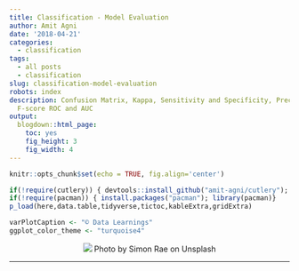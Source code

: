```yaml
---
title: Classification - Model Evaluation
author: Amit Agni
date: '2018-04-21'
categories:
  - classification
tags:
  - all posts
  - classification
slug: classification-model-evaluation
robots: index
description: Confusion Matrix, Kappa, Sensitivity and Specificity, Precision and Recall,
  F-score ROC and AUC
output:
  blogdown::html_page:
    toc: yes
    fig_height: 3
    fig_width: 4
---
```


```r
knitr::opts_chunk$set(echo = TRUE, fig.align='center')

if(!require(cutlery)) { devtools::install_github("amit-agni/cutlery"); library(cutlery)}
if(!require(pacman)) { install.packages("pacman"); library(pacman)}
p_load(here,data.table,tidyverse,tictoc,kableExtra,gridExtra)

varPlotCaption <- "© Data Learnings"
ggplot_color_theme <- "turquoise4"
```

<center>
	<!-- feature image -->
	![](/post/2018-04-21-classification-model-evaluation_files/simon-rae-kSJTEv9w5l4-unsplash.jpg)
Photo by Simon Rae on Unsplash
</center>
<hr>



